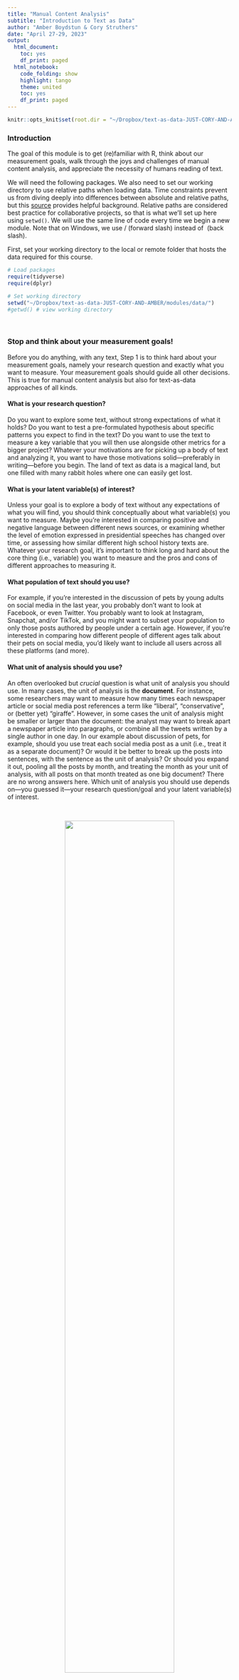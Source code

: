 ```yaml
---
title: "Manual Content Analysis"
subtitle: "Introduction to Text as Data"
author: "Amber Boydstun & Cory Struthers"
date: "April 27-29, 2023"
output:
  html_document:
    toc: yes
    df_print: paged
  html_notebook:
    code_folding: show
    highlight: tango
    theme: united
    toc: yes
    df_print: paged
---
```




```r
knitr::opts_knit$set(root.dir = "~/Dropbox/text-as-data-JUST-CORY-AND-AMBER/modules/data/")
```

### Introduction

The goal of this module is to get (re)familiar with R, think about our measurement goals, walk through the joys and challenges of manual content analysis, and appreciate the necessity of humans reading of text.

We will need the following packages. We also need to set our working directory to use relative paths when loading data. Time constraints prevent us from diving deeply into differences between absolute and relative paths, but this [source](https://www.r4epi.com/file-paths.html) provides helpful background. Relative paths are considered best practice for collaborative projects, so that is what we'll set up here using `setwd()`. We will use the same line of code every time we begin a new module. Note that on Windows, we use / (forward slash) instead of \ (back slash).

First, set your working directory to the local or remote folder that hosts the data required for this course.

```r

# Load packages
require(tidyverse)
require(dplyr)

# Set working directory
setwd("~/Dropbox/text-as-data-JUST-CORY-AND-AMBER/modules/data/")
#getwd() # view working directory

```

\

### Stop and think about your measurement goals!

Before you do anything, with any text, Step 1 is to think hard about your measurement goals, namely your research question and exactly what you want to measure. Your measurement goals should guide all other decisions. This is true for manual content analysis but also for text-as-data approaches of all kinds.

#### What is your research question?

Do you want to explore some text, without strong expectations of what it holds? Do you want to test a pre-formulated hypothesis about specific patterns you expect to find in the text? Do you want to use the text to measure a key variable that you will then use alongside other metrics for a bigger project? Whatever your motivations are for picking up a body of text and analyzing it, you want to have those motivations solid---preferably in writing---before you begin. The land of text as data is a magical land, but one filled with many rabbit holes where one can easily get lost.

#### What is your latent variable(s) of interest?

Unless your goal is to explore a body of text without any expectations of what you will find, you should think conceptually about what variable(s) you want to measure. Maybe you're interested in comparing positive and negative language between different news sources, or examining whether the level of emotion expressed in presidential speeches has changed over time, or assessing how similar different high school history texts are. Whatever your research goal, it's important to think long and hard about the core thing (i.e., variable) you want to measure and the pros and cons of different approaches to measuring it.

#### What population of text should you use?

For example, if you're interested in the discussion of pets by young adults on social media in the last year, you probably don't want to look at Facebook, or even Twitter. You probably want to look at Instagram, Snapchat, and/or TikTok, and you might want to subset your population to only those posts authored by people under a certain age. However, if you're interested in comparing how different people of different ages talk about their pets on social media, you'd likely want to include all users across all these platforms (and more).

#### What unit of analysis should you use?

An often overlooked but *crucial* question is what unit of analysis you should use. In many cases, the unit of analysis is the **document**. For instance, some researchers may want to measure how many times each newspaper article or social media post references a term like "liberal", "conservative", or (better yet) "giraffe". However, in some cases the unit of analysis might be smaller or larger than the document: the analyst may want to break apart a newspaper article into paragraphs, or combine all the tweets written by a single author in one day. In our example about discussion of pets, for example, should you use treat each social media post as a unit (i.e., treat it as a separate document)? Or would it be better to break up the posts into sentences, with the sentence as the unit of analysis? Or should you expand it out, pooling all the posts by month, and treating the month as your unit of analysis, with all posts on that month treated as one big document? There are no wrong answers here. Which unit of analysis you should use depends on---you guessed it---your research question/goal and your latent variable(s) of interest.

\

<center>![](/Users/cs86487/Dropbox/text-as-data-JUST-CORY-AND-AMBER/images/conservative giraffe.jpeg){width="70%"}</center>
<center>Credit: Michelle Budge</center>

\

### Look at your data

Once you've made these important decisions, the next step for manual content analysis is to LOOK at your data, keeping your research goal and latent variable(s) of interest in mind. Let's use a sample of Twitter posts about immigration as an example. For this exercise, let's use the tweet as our unit of analysis.

``` r

# Load data
tweet_data = read.csv("sample_immigration_tweets_2013-2017.csv")
class(tweet_data)

# Look at your data
head(tweet_data, 10)

```

Think about a key variable you'd like to measure, and scan through the tweets to get a sense for how easy it would be to categorize each tweet according to your variable. For a real project, we'd want to take a random sample of the text and read it at this stage.

### Build and test a codebook

With your variable in mind, you'll then want to write down the rules that will allow you (and future researchers) to categorize each text according to that variable. For example, if we want to track social media posts about pets, we'll want to establish a rule telling us whether or not someone's post about a *friend's* pet should count.

### Code your data independent from another coder

As soon as you

### Check for inter-coder reliability

Use Deen Freelon's extraordinary (and free!) online system to calculate inter-coder reliability:
http://dfreelon.org/utils/recalfront/

In general, a Cohen's Kappa and Krippendorff's Alpha scores of over 0.7 allow us to be confident in the reliability of the coding.

### Wash, rinse, and repeat

You'll want to iterate through Steps 1-5 until you have a solid concept of your variable of interest, a strong codebook that can handle most new observations you code, and high levels of inter-coder reliability. Make sure to annotate your codebook as you go, making notes of any specific coding decisions you make. But careful! If you make a decision that is inconsistent with how you have coded things in the past, you'll need to go back and find those observations and re-code them according to your new rule. Fun, right?


\

---

**Question 1. Work with your partner or team to develop a variable of interest and a brief codebook. What was the process like? What were the easy parts, and what were the challenges?** 

---

\

---

**Question 2. Using the code below, subset the immigration twitter data to the same 20 observations, and each code those 20 tweets independently. What was the process like? How confident did you feel in your coding, and what did you observe from spending time with the text?**

---

\

``` r

# Subset to only 20 observations and only the text variable
tweet_text_df = tweet_data  %>%
  select(text) %>%
  slice(100:119)
head(tweet_text_df$text, 10)

# Add two columns for your own codings, enter codings within quotation marks like the example
valence = c("")
other_variable = c("for example 1", "for example 2", "for example 3", "repeat 20 times")

tweet_data_coded = cbind(tweet_text_df, valence, other_variable)
head(tweet_data_coded, 15)

# Output your data for manual coding (writing into your current working directory folder)
write.csv(tweet_data_coded, "tweet_data_coded.csv", row.names=TRUE)

```

\

---

**Question 3. Calculate your inter-coder reliability (follow Professor Freelon's instructions about how to format the .csv file!). What factors help explain how high or low it is? Which particular observations did you code differently, and how might you update the coding process to improve the inter-coder reliability?**

---

\

---

**Question 4. Finally, discuss: what worked and what didn't, and why?**

---

\



